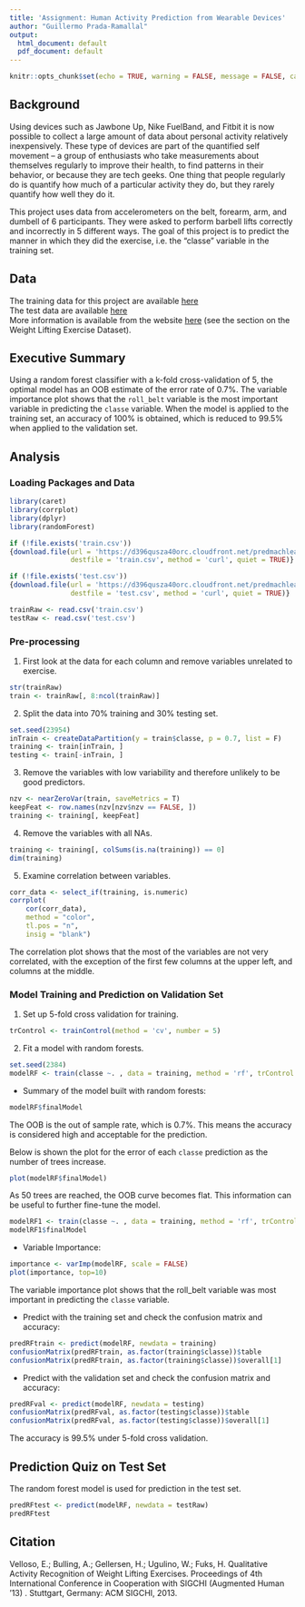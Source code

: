 ```yaml
---
title: 'Assignment: Human Activity Prediction from Wearable Devices'
author: "Guillermo Prada-Ramallal"
output:
  html_document: default
  pdf_document: default
---
```


```r
knitr::opts_chunk$set(echo = TRUE, warning = FALSE, message = FALSE, cache = TRUE)
```

## Background

Using devices such as Jawbone Up, Nike FuelBand, and Fitbit it is now possible to collect a large amount of data about personal activity relatively inexpensively. These type of devices are part of the quantified self movement -- a group of enthusiasts who take measurements about themselves regularly to improve their health, to find patterns in their behavior, or because they are tech geeks. One thing that people regularly do is quantify how much of a particular activity they do, but they rarely quantify how well they do it.

This project uses data from accelerometers on the belt, forearm, arm, and dumbell of 6 participants. They were asked to perform barbell lifts correctly and incorrectly in 5 different ways. The goal of this project is to predict the manner in which they did the exercise, i.e. the "classe" variable in the training set.

## Data

The training data for this project are available [here](https://d396qusza40orc.cloudfront.net/predmachlearn/pml-training.csv)\
The test data are available [here](https://d396qusza40orc.cloudfront.net/predmachlearn/pml-testing.csv)\
More information is available from the website [here](http://web.archive.org/web/20161224072740/http:/groupware.les.inf.puc-rio.br/har) (see the section on the Weight Lifting Exercise Dataset).

## Executive Summary

Using a random forest classifier with a k-fold cross-validation of 5, the optimal model has an OOB estimate of the error rate of 0.7%. The variable importance plot shows that the `roll_belt` variable is the most important variable in predicting the `classe` variable. When the model is applied to the training set, an accuracy of 100% is obtained, which is reduced to 99.5% when applied to the validation set.

## Analysis

### Loading Packages and Data

```r
library(caret)
library(corrplot)
library(dplyr)
library(randomForest)

if (!file.exists('train.csv')) 
{download.file(url = 'https://d396qusza40orc.cloudfront.net/predmachlearn/pml-training.csv', 
               destfile = 'train.csv', method = 'curl', quiet = TRUE)}

if (!file.exists('test.csv'))
{download.file(url = 'https://d396qusza40orc.cloudfront.net/predmachlearn/pml-testing.csv', 
               destfile = 'test.csv', method = 'curl', quiet = TRUE)}

trainRaw <- read.csv('train.csv')
testRaw <- read.csv('test.csv')
```

### Pre-processing

1.  First look at the data for each column and remove variables unrelated to exercise.

```r
str(trainRaw)
train <- trainRaw[, 8:ncol(trainRaw)]
```

2.  Split the data into 70% training and 30% testing set.

```r
set.seed(23954)
inTrain <- createDataPartition(y = train$classe, p = 0.7, list = F)
training <- train[inTrain, ]
testing <- train[-inTrain, ]
```

3.  Remove the variables with low variability and therefore unlikely to be good predictors.

```r
nzv <- nearZeroVar(train, saveMetrics = T)
keepFeat <- row.names(nzv[nzv$nzv == FALSE, ])
training <- training[, keepFeat]
```

4.  Remove the variables with all NAs.

```r
training <- training[, colSums(is.na(training)) == 0]
dim(training)
```

5.  Examine correlation between variables.

```r
corr_data <- select_if(training, is.numeric)
corrplot(
    cor(corr_data),
    method = "color",
    tl.pos = "n",
    insig = "blank")
```

The correlation plot shows that the most of the variables are not very correlated, with the exception of the first few columns at the upper left, and columns at the middle.

### Model Training and Prediction on Validation Set

1.  Set up 5-fold cross validation for training.

```r
trControl <- trainControl(method = 'cv', number = 5)
```

2.  Fit a model with random forests.

```r
set.seed(2384)
modelRF <- train(classe ~. , data = training, method = 'rf', trControl = trControl)
```

-   Summary of the model built with random forests:

```r
modelRF$finalModel
```

The OOB is the out of sample rate, which is 0.7%. This means the accuracy is considered high and acceptable for the prediction.

Below is shown the plot for the error of each `classe` prediction as the number of trees increase.

```r
plot(modelRF$finalModel)
```

As 50 trees are reached, the OOB curve becomes flat. This information can be useful to further fine-tune the model.

```r
modelRF1 <- train(classe ~. , data = training, method = 'rf', trControl = trControl, ntree=50)
modelRF1$finalModel
```

-   Variable Importance:

```r
importance <- varImp(modelRF, scale = FALSE)
plot(importance, top=10)
```

The variable importance plot shows that the roll_belt variable was most important in predicting the `classe` variable.

-   Predict with the training set and check the confusion matrix and accuracy:

```r
predRFtrain <- predict(modelRF, newdata = training)
confusionMatrix(predRFtrain, as.factor(training$classe))$table
confusionMatrix(predRFtrain, as.factor(training$classe))$overall[1]
```

-   Predict with the validation set and check the confusion matrix and accuracy:

```r
predRFval <- predict(modelRF, newdata = testing)
confusionMatrix(predRFval, as.factor(testing$classe))$table
confusionMatrix(predRFval, as.factor(testing$classe))$overall[1]
```

The accuracy is 99.5% under 5-fold cross validation.

## Prediction Quiz on Test Set

The random forest model is used for prediction in the test set.

```r
predRFtest <- predict(modelRF, newdata = testRaw)
predRFtest
```

## Citation

Velloso, E.; Bulling, A.; Gellersen, H.; Ugulino, W.; Fuks, H. Qualitative Activity Recognition of Weight Lifting Exercises. Proceedings of 4th International Conference in Cooperation with SIGCHI (Augmented Human '13) . Stuttgart, Germany: ACM SIGCHI, 2013.
